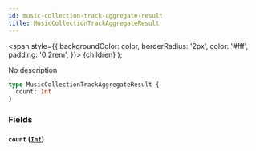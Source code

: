 ```yaml
---
id: music-collection-track-aggregate-result
title: MusicCollectionTrackAggregateResult
---
```


<span
style={{
      backgroundColor: color,
      borderRadius: '2px',
      color: '#fff',
      padding: '0.2rem',
    }}>
{children}
</span>
);

No description

```graphql
type MusicCollectionTrackAggregateResult {
  count: Int
}
```

### Fields

#### `count` ([`Int`](/docs/schema/scalars/int))

